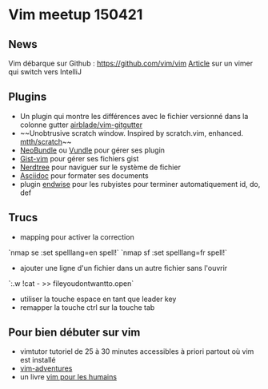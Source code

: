 = Vim meetup 150421 =

== News ==

Vim débarque sur Github : https://github.com/vim/vim
[[http://schier.co/blog/2015/04/19/switching-from-vim-to-intellij.html|Article]] sur un vimer qui switch vers IntelliJ

== Plugins ==

* Un plugin qui montre les différences avec le fichier versionné dans la colonne gutter [[https://github.com/airblade/vim-gitgutter|airblade/vim-gitgutter]]
* ~~Unobtrusive scratch window. Inspired by scratch.vim, enhanced. [[https://github.com/mtth/scratch.vim|mtth/scratch]]~~
* [[https://github.com/Shougo/neobundle.vim|NeoBundle]] ou [[https://github.com/gmarik/Vundle.vim|Vundle]] pour gérer ses plugin
* [[https://github.com/mattn/gist-vim|Gist-vim]] pour gérer ses fichiers gist
* [[https://github.com/scrooloose/nerdtree|Nerdtree]] pour naviguer sur le système de fichier
* [[https://github.com/dagwieers/asciidoc-vim|Asciidoc]] pour formater ses documents
* plugin [[https://github.com/tpope/vim-endwise|endwise]] pour les rubyistes pour terminer automatiquement id, do, def

== Trucs ==

* mapping pour activer la correction
`nmap <silent> <leader>se :set spelllang=en spell!<CR>`
`nmap <silent> <leader>sf :set spelllang=fr spell!<CR>`
* ajouter une ligne d'un fichier dans un autre fichier sans l'ouvrir
`:.w !cat - >> fileyoudontwantto.open`
* utiliser la touche espace en tant que leader key
* remapper la touche ctrl sur la touche tab

== Pour bien débuter sur vim ==

* vimtutor tutoriel de 25 à 30 minutes accessibles à priori partout où vim est installé
* [[http://vim-adventures.com/|vim-adventures]]
* un livre [[https://vimebook.com/|vim pour les humains]]
